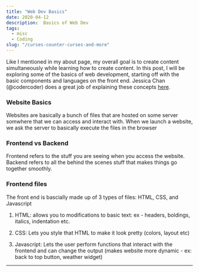 ```yaml
---
title: "Web Dev Basics"
date: 2020-04-12
description:  Basics of Web Dev 
tags:
  - misc
  - Coding
slug: "/curses-counter-curses-and-more"
---
```


Like I mentioned in my about page, my overall goal is to create content simultaneously while learning how to create content. In this post, I will be exploring some of the basics of web development, starting off with the basic components and languages on the front end. Jessica Chan (@codercoder) does a great job of explaining these concepts [here](https://www.freecodecamp.org/news/beginners-roadmap-web-development/_).

### Website Basics
Websites are basically a bunch of files that are hosted on some server somwhere that we can access and interact with. When we launch a website, we ask the server to basically execute the files in the browser

### Frontend vs Backend
Frontend refers to the stuff you are seeing when you access the website. Backend refers to all the behind the scenes stuff that makes things go together smoothly. 

### Frontend files
The front end is bascially made up of 3 types of files: HTML, CSS, and Javascript

1. HTML: allows you to modifications to basic text: ex - headers, boldings, italics, indentation etc. 

2. CSS: Lets you style that HTML to make it look pretty (colors, layout etc)

3. Javascript: Lets the user perform functions that interact with the frontend and can change the output (makes website more dynamic - ex: back to top button, weather widget)

***

